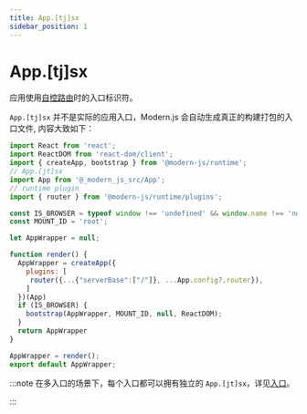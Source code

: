 ```yaml
---
title: App.[tj]sx
sidebar_position: 1
---
```

# App.[tj]sx

应用使用[自控路由](/guides/basic-features/routes.html#self-controlled-routing)时的入口标识符。

`App.[tj]sx` 并不是实际的应用入口，Modern.js 会自动生成真正的构建打包的入口文件, 内容大致如下：

```js
import React from 'react';
import ReactDOM from 'react-dom/client';
import { createApp, bootstrap } from '@modern-js/runtime';
// App.[jt]sx
import App from '@_modern_js_src/App';
// runtime plugin
import { router } from '@modern-js/runtime/plugins';

const IS_BROWSER = typeof window !== 'undefined' && window.name !== 'nodejs';
const MOUNT_ID = 'root';

let AppWrapper = null;

function render() {
  AppWrapper = createApp({
    plugins: [
     router({...{"serverBase":["/"]}, ...App.config?.router}),
    ]
  })(App)
  if (IS_BROWSER) {
    bootstrap(AppWrapper, MOUNT_ID, null, ReactDOM);
  }
  return AppWrapper
}

AppWrapper = render();
export default AppWrapper;
```

:::note
在多入口的场景下，每个入口都可以拥有独立的 `App.[jt]sx`，详见[入口](/guides/concept/entries)。

:::
